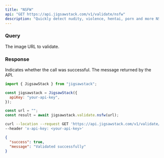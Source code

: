 ```yaml
---
title: "NSFW"
api: "GET https://api.jigsawstack.com/v1/validate/nsfw"
description: "Quickly detect nudity, violence, hentai, porn and more NSFW content in images."
---
```


### Query

<ParamField query="url" type="string" required>
  The image URL to validate.
</ParamField>

<Snippet file="header.mdx" />

### Response

<ResponseField name="success" type="boolean">
  Indicates whether the call was successful.
</ResponseField>

<ResponseField name="message" type="string">
  The message returned by the API.
</ResponseField>

<RequestExample>

```javascript Node.js
import { JigsawStack } from "jigsawstack";

const jigsawstack = JigsawStack({
  apiKey: "your-api-key",
});

const url = "";
const result = await jigsawstack.validate.nsfw(url);
```

```bash cURL
curl --location --request GET 'https://api.jigsawstack.com/v1/validate/nsfw?url=""' \
--header 'x-api-key: <your-api-key>'
```

</RequestExample>

<ResponseExample>

```json Response
{
  "success": true,
  "message": "Validated successfully"
}
```

</ResponseExample>
